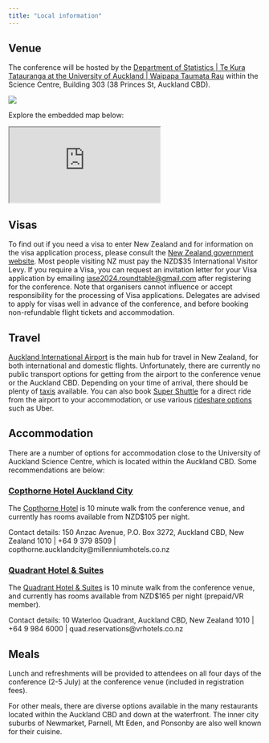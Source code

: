 ```yaml
---
title: "Local information"
---
```


## Venue

The conference will be hosted by the [Department of Statistics | Te Kura Tatauranga at the University of Auckland | Waipapa Taumata Rau](https://www.auckland.ac.nz/en/science/about-the-faculty/department-of-statistics.html) within the Science Centre, Building 303 (38 Princes St, Auckland CBD).

![](images/science_centre.jpg)

Explore the embedded map below:

<div class="iframe-container">
<iframe src="https://www.google.com/maps/d/embed?mid=1eRMvxywnDFfv0-lk9Rpqiy0vA13kY7A&hl=en&ehbc=2E312F" class="responsive-iframe"></iframe>

## Visas

To find out if you need a visa to enter New Zealand and for information on the visa application process, please consult the [New Zealand government website](https://www.govt.nz/browse/immigration-and-visas/visitor-visas-and-the-nzeta/). Most people visiting NZ must pay the NZD$35 International Visitor Levy. If you require a Visa, you can request an invitation letter for your Visa application by emailing [iase2024.roundtable@gmail.com](mailto:iase2024.roundtable@gmail.com) after registering for the conference. Note that organisers cannot influence or accept responsibility for the processing of Visa applications. Delegates are advised to apply for visas well in advance of the conference, and before booking non-refundable flight tickets and accommodation.

## Travel

[Auckland International Airport](https://www.aucklandairport.co.nz/) is the main hub for travel in New Zealand, for both international and domestic flights. Unfortunately, there are currently no public transport options for getting from the airport to the conference venue or the Auckland CBD. Depending on your time of arrival, there should be plenty of  [taxis](https://www.aucklandairport.co.nz/transport/taxis-and-shuttles) available. You can also book [Super Shuttle](www.supershuttle.co.nz) for a direct ride from the airport to your accommodation, or use various [rideshare options](https://www.aucklandairport.co.nz/transport/rideshare) such as Uber.

## Accommodation

There are a number of options for accommodation close to the University of Auckland Science Centre, which is located within the Auckland CBD. Some recommendations are below:

### [Copthorne Hotel Auckland City](https://www.millenniumhotels.com/en/auckland/copthorne-hotel-auckland-city/)

The [Copthorne Hotel](https://www.millenniumhotels.com/en/auckland/copthorne-hotel-auckland-city/) is 10 minute walk from the conference venue, and currently has rooms available from NZD$105 per night.

Contact details: 150 Anzac Avenue, P.O. Box 3272, Auckland CBD, New Zealand 1010 | +64 9 379 8509 | copthorne.aucklandcity@millenniumhotels.co.nz

### [Quadrant Hotel & Suites](https://vrhotels.co.nz/quadrant-hotels-suites/)

The [Quadrant Hotel & Suites](https://vrhotels.co.nz/quadrant-hotels-suites/) is 10 minute walk from the conference venue, and currently has rooms available from NZD$165 per night (prepaid/VR member).

Contact details: 10 Waterloo Quadrant, Auckland CBD, New Zealand 1010 | +64 9 984 6000 | quad.reservations@vrhotels.co.nz

## Meals

Lunch and refreshments will be provided to attendees on all four days of the conference (2-5 July) at the conference venue (included in registration fees). 

For other meals, there are diverse options available in the many restaurants located within the Auckland CBD and down at the waterfront. The inner city suburbs of Newmarket, Parnell, Mt Eden, and Ponsonby are also well known for their cuisine.